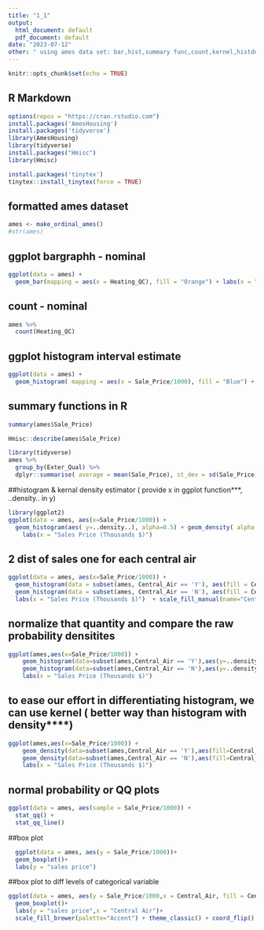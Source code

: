 ---
title: "1_1"
output:
  html_document: default
  pdf_document: default
date: "2023-07-12"
other: " using ames data set: bar,hist,summary func,count,kernel,histdensity,QQplot,boxplots"
---

```{r setup, include=FALSE}
knitr::opts_chunk$set(echo = TRUE)
```

## R Markdown

```{r packages}
options(repos = "https://cran.rstudio.com")
install.packages('AmesHousing')
install.packages('tidyverse')
library(AmesHousing)
library(tidyverse)
install.packages("Hmisc")
library(Hmisc)
```
```{r}
install.packages('tinytex')
tinytex::install_tinytex(force = TRUE)
```

## formatted ames dataset

```{r}
ames <- make_ordinal_ames() 
#str(ames)
```
## ggplot bargraphh - nominal
```{r, echo=FALSE}
ggplot(data = ames) +
  geom_bar(mapping = aes(x = Heating_QC), fill = "Orange") + labs(x = "Heating System Quality", y ="Frequency", title ="Bar Graph of Heating System")
```
## count - nominal
```{r}
ames %>%
  count(Heating_QC)
```
## ggplot histogram interval estimate

```{r}
ggplot(data = ames) +
  geom_histogram( mapping = aes(x = Sale_Price/1000), fill = "Blue") + labs(x ="Sales Price (Thousands $)", title ="Histogram of Sales Price in Thousands of Dollars", y ="Frequency")
```

## summary functions in R
```{r first}
summary(ames$Sale_Price)
```


```{r second(Himsc)}

Hmisc::describe(ames$Sale_Price)
```
```{r  third ( tidyverse)}
library(tidyverse)
ames %>% 
  group_by(Exter_Qual) %>%
  dplyr::summarise( average = mean(Sale_Price), st_dev = sd(Sale_Price), maximum = max(Sale_Price), minimum = min(Sale_Price))

```
##histogram & kernal density estimator ( provide x in ggplot function***, ..density.. in y)
```{r, echo = FALSE}
library(ggplot2)
ggplot(data = ames, aes(x=Sale_Price/1000)) + 
  geom_histogram(aes( y=..density..), alpha=0.5) + geom_density( alpha = 0.2) +
    labs(x = "Sales Price (Thousands $)")  

```
## 2 dist of sales one for each central air
```{r}
ggplot(data = ames, aes(x=Sale_Price/1000)) +
  geom_histogram(data = subset(ames, Central_Air == 'Y'), aes(fill = Central_Air), alpha = 0.2) +
  geom_histogram(data = subset(ames, Central_Air == 'N'), aes(fill = Central_Air), alpha = 0.2) +
  labs(x = "Sales Price (Thousands $)")  + scale_fill_manual(name="Central_Air",values=c("red","blue"),labels=c("No","Yes"))
```

## normalize that quantity and compare the raw probability densitites
```{r}
ggplot(ames,aes(x=Sale_Price/1000)) + 
    geom_histogram(data=subset(ames,Central_Air == 'Y'),aes(y=..density..,fill=Central_Air), alpha = 0.2) +
    geom_histogram(data=subset(ames,Central_Air == 'N'),aes(y=..density..,fill=Central_Air), alpha = 0.2) +
    labs(x = "Sales Price (Thousands $)") 
```
## to ease our effort in differentiating histogram, we can use kernel ( better way than histogram with density****)
```{r}

ggplot(ames,aes(x=Sale_Price/1000)) + 
    geom_density(data=subset(ames,Central_Air == 'Y'),aes(fill=Central_Air), alpha = 0.2) +
    geom_density(data=subset(ames,Central_Air == 'N'),aes(fill=Central_Air), alpha = 0.2) +
    labs(x = "Sales Price (Thousands $)")  
```

## normal probability or QQ plots
```{r}
ggplot(data = ames, aes(sample = Sale_Price/1000)) +
  stat_qq() +
  stat_qq_line()
```
##box plot
```{r}
  ggplot(data = ames, aes(y = Sale_Price/1000))+
  geom_boxplot()+
  labs(y = "sales price")
```

##box plot to diff levels of categorical variable
```{r}
ggplot(data = ames, aes(y = Sale_Price/1000,x = Central_Air, fill = Central_Air))+
  geom_boxplot()+
  labs(y = "sales price",x = "Central Air")+
  scale_fill_brewer(palette="Accent") + theme_classic() + coord_flip()
```

